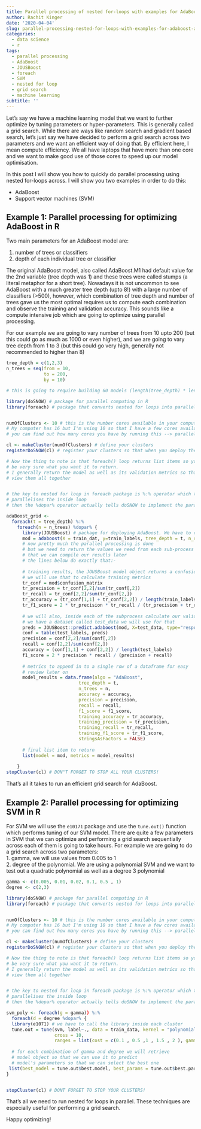 ```yaml
---
title: Parallel processing of nested for-loops with examples for AdaBoost and SVM in R  
author: Rachit Kinger
date: '2020-04-04'
slug: parallel-processing-nested-for-loops-with-examples-for-adaboost-and-svm-in-r
categories:
  - data science
  - r
tags:
  - parallel processing
  - AdaBoost  
  - JOUSBoost  
  - foreach  
  - SVM
  - nested for loop
  - grid search
  - machine learning
subtitle: ''
---
```


Let's say we have a machine learning model that we want to further optimize by tuning parameters or hyper-parameters. This is generally called a grid search. While there are ways like random search and gradient based search, let's just say we have decided to perform a grid search across two parameters and we want an efficient way of doing that. By efficient here, I mean compute efficiency. We all have laptops that have more than one core and we want to make good use of those cores to speed up our model optimisation.   

In this post I will show you how to quickly do parallel processing using nested for-loops across. I will show you two examples in order to do this:  

- AdaBoost   
- Support vector machines  (SVM)  

## Example 1: Parallel processing for optimizing AdaBoost in R  

Two main parameters for an AdaBoost model are:  

1. number of trees or classifiers  
2. depth of each individual tree or classifier  

The original AdaBoost model, also called AdaBoost.M1 had default value for the 2nd variable (tree depth was 1) and these trees were called stumps (a literal metaphor for a short tree). Nowadays it is not uncommon to see AdaBoost with a much greater tree depth (upto 8!) with a large number of classifiers (>500), however, which combination of tree depth and number of trees gave us the most optimal requires us to compute each combination and observe the training and validation accuracy. This sounds like a compute intensive job which are going to optimize using parallel processing.  

For our example we are going to vary number of trees from 10 upto 200 (but this could go as much as 1000 or even higher), and we are going to vary tree depth from 1 to 3 (but this could go very high, generally not recommended to higher than 8)  


```r

tree_depth = c(1,2,3)  
n_trees = seq(from = 10,
              to = 200,
              by = 10)  

# this is going to require building 60 models (length(tree_depth) * length(n_trees))  

library(doSNOW) # package for parallel computing in R  
library(foreach) # package that converts nested for loops into parallel processes and passes it to doSNOW for parallel processing  


numOfClusters <- 10 # this is the number cores available in your computer
# My computer has 16 but I'm using 10 so that I have a few cores available for my OS to run other processes  
# you can find out how many cores you have by running this --> parallel::detectCores() in your R console  

cl <- makeCluster(numOfClusters) # define your clusters
registerDoSNOW(cl) # register your clusters so that when you deploy them doSNOW knows what to do  

# Now the thing to note is that foreach() loop returns list items so you need 
# be very sure what you want it to return.  
# I generally return the model as well as its validation metrics so that it is easy for me to
# view them all together  


# the key to nested for loop in foreach package is %:% operator which tells creates
# parallelises the inside loop  
# then the %dopar% operator actually tells doSNOW to implement the parallel process in a cluster

adaBoost_grid <- 
  foreach(t = tree_depth) %:% 
    foreach(n = n_trees) %dopar% {
      library(JOUSBoost) # package for deploying AdaBoost. We have to call it inside our parallel cluster
      mod = adaboost(X = train_dat, y=train_labels, tree_depth = t, n_rounds =n)
      # now pretty much the parallel processing is done
      # but we need to return the values we need from each sub-process so
      # that we can compile our resutls later  
      # the lines below do exactly that:- 
      
      # training results, the JOUSBoost model object returns a confusion matrix measured on training data
      # we will use that to calculate training metrics  
      tr_conf = mod$confusion_matrix
      tr_precision = tr_conf[2,2]/sum(tr_conf[,2])
      tr_recall = tr_conf[2,2]/sum(tr_conf[2,])
      tr_accuracy = (tr_conf[1,1] + tr_conf[2,2]) / length(train_labels)
      tr_f1_score = 2 * tr_precision * tr_recall / (tr_precision + tr_recall)
      
      # we will also, inside each of the subprocess calculate our validation metrics
      # we have a dataset called test_data we will use for that
      preds = JOUSBoost::predict.adaboost(mod, X=test_data, type="response")
      conf = table(test_labels, preds)
      precision = conf[2,2]/sum(conf[,2])
      recall = conf[2,2]/sum(conf[2,])
      accuracy = (conf[1,1] + conf[2,2]) / length(test_labels)
      f1_score = 2 * precision * recall / (precision + recall)
    
      # metrics to append in to a single row of a dataframe for easy
      # review later on
      model_results = data.frame(algo = "AdaBoost",
                           tree_depth = t,
                           n_trees = n,
                           accuracy = accuracy,
                           precision = precision,
                           recall = recall,
                           f1_score = f1_score,
                           training_accuracy = tr_accuracy,
                           training_precision = tr_precision,
                           training_recall = tr_recall,
                           training_f1_score = tr_f1_score,
                           stringsAsFactors = FALSE)
      
      # final list item to return
      list(model = mod, metrics = model_results)
      
    }
stopCluster(cl) # DON"T FORGET TO STOP ALL YOUR CLUSTERS!  
```

That's all it takes to run an efficient grid search for AdaBoost.  

## Example 2: Parallel processing for optimizing SVM in R  

For SVM we will use the `e10171` package and use the `tune.out()` function which performs tuning of our SVM model. There are quite a few parameters in SVM that we can optimize and performing a grid search sequentially across each of them is going to take hours. For example we are going to do a grid search across two parameters:  
1. gamma, we will use values from 0.005 to 1  
2. degree of the polynomial. We are using a polynomial SVM and we want to test out a quadratic polynomial as well as a degree 3 polynomial  

```r

gamma <- c(0.005, 0.01, 0.02, 0.1, 0.5 , 1)
degree <- c(2,3)

library(doSNOW) # package for parallel computing in R  
library(foreach) # package that converts nested for loops into parallel processes and passes it to doSNOW for parallel processing  


numOfClusters <- 10 # this is the number cores available in your computer
# My computer has 16 but I'm using 10 so that I have a few cores available for my OS to run other processes  
# you can find out how many cores you have by running this --> parallel::detectCores() in your R console  

cl <- makeCluster(numOfClusters) # define your clusters
registerDoSNOW(cl) # register your clusters so that when you deploy them doSNOW knows what to do  

# Now the thing to note is that foreach() loop returns list items so you need 
# be very sure what you want it to return.  
# I generally return the model as well as its validation metrics so that it is easy for me to
# view them all together  


# the key to nested for loop in foreach package is %:% operator which tells creates
# parallelises the inside loop  
# then the %dopar% operator actually tells doSNOW to implement the parallel process in a cluster

svm_poly <- foreach(g = gamma)) %:% 
  foreach(d = degree %dopar% {
  library(e1071) # we have to call the library inside each cluster
  tune.out = tune(svm, label~., data = train_data, kernel = "polynomial",
                  cross = 10,
                  ranges = list(cost = c(0.1 , 0.5 ,1 , 1.5 , 2 ), gamma = g,  degree = d ))
  
  # for each combination of gamma and degree we will retrieve  
  # model object so that we can use it to predict  
  # model's parameters so that we can select the best one  
 list(best_model = tune.out$best.model, best_params = tune.out$best.parameters) 
}


stopCluster(cl) # DONT FORGET TO STOP YOUR CLUSTERS!
```

That's all we need to run nested for loops in parallel. These techniques are especially useful for performing a grid search.  

Happy optimizing!  


